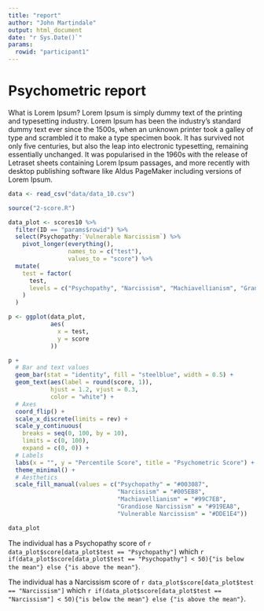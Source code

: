 ```yaml
---
title: "report"
author: "John Martindale"
output: html_document
date: "r Sys.Date()`"
params:
  rowid: "participant1"
---
```


# Psychometric report

What is Lorem Ipsum?
Lorem Ipsum is simply dummy text of the printing and typesetting industry. Lorem Ipsum has been the industry's standard dummy text ever since the 1500s, when an unknown printer took a galley of type and scrambled it to make a type specimen book. It has survived not only five centuries, but also the leap into electronic typesetting, remaining essentially unchanged. It was popularised in the 1960s with the release of Letraset sheets containing Lorem Ipsum passages, and more recently with desktop publishing software like Aldus PageMaker including versions of Lorem Ipsum.

```r
data <- read_csv("data/data_10.csv")


```



```r
source("2-score.R")

data_plot <- scores10 %>%
  filter(ID == "params$rowid") %>%
  select(Psychopathy:`Vulnerable Narcissism`) %>%
    pivot_longer(everything(), 
                 names_to = c("test"), 
                 values_to = "score") %>%
  mutate(
    test = factor(
      test,
      levels = c("Psychopathy", "Narcissism", "Machiavellianism", "Grandiose Narcissism", "Vulnerable Narcissism")
    )
  )
```


```r


p <- ggplot(data_plot,
            aes(
              x = test,
              y = score
            ))

p + 
  # Bar and text values
  geom_bar(stat = "identity", fill = "steelblue", width = 0.5) +
  geom_text(aes(label = round(score, 1)), 
            hjust = 1.2, vjust = 0.3, 
            color = "white") +
  # Axes
  coord_flip() +
  scale_x_discrete(limits = rev) +
  scale_y_continuous(
    breaks = seq(0, 100, by = 10),
    limits = c(0, 100),
    expand = c(0, 0)) + 
  # Labels
  labs(x = "", y = "Percentile Score", title = "Psychometric Score") +
  theme_minimal() +
  # Aesthetics
  scale_fill_manual(values = c("Psychopathy" = "#003087",
                               "Narcissism" = "#005EB8",
                               "Machiavellianism" = "#99C7EB",
                               "Grandiose Narcissism" = "#919EA8",
                               "Vulnerable Narcissism" = "#DDE1E4"))

data_plot
```

The individual has a Psychopathy score of `r data_plot$score[data_plot$test == "Psychopathy"]` which `r if(data_plot$score[data_plot$test == "Psychopathy"] < 50){"is below the mean"} else {"is above the mean"}`.

The individual has a Narcissism score of `r data_plot$score[data_plot$test == "Narcissism"]` which `r if(data_plot$score[data_plot$test == "Narcissism"] < 50){"is below the mean"} else {"is above the mean"}`.